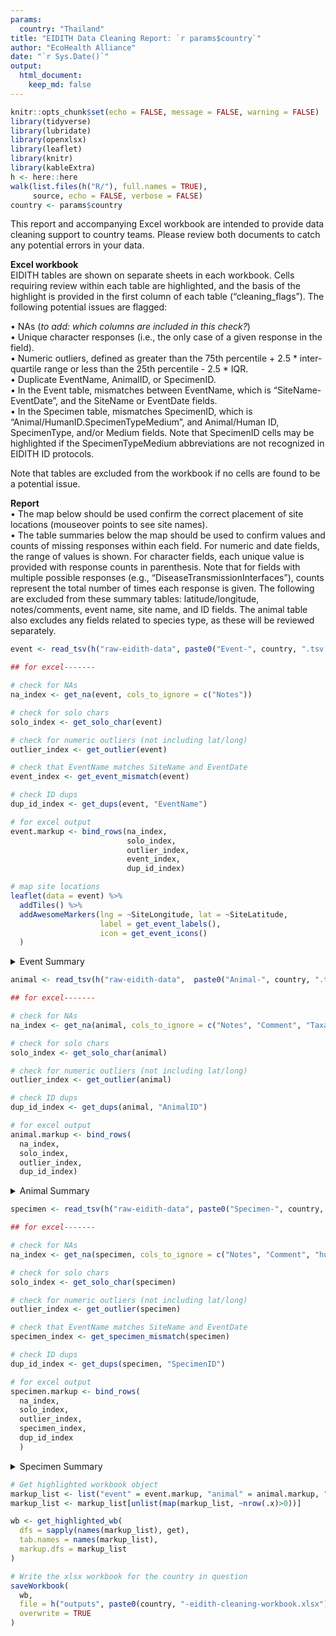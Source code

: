 ```yaml
---
params:
  country: "Thailand"
title: "EIDITH Data Cleaning Report: `r params$country`"
author: "EcoHealth Alliance"
date: "`r Sys.Date()`"
output:
  html_document:
    keep_md: false
---
```


```r
knitr::opts_chunk$set(echo = FALSE, message = FALSE, warning = FALSE)
library(tidyverse)
library(lubridate)
library(openxlsx)
library(leaflet) 
library(knitr)
library(kableExtra)
h <- here::here
walk(list.files(h("R/"), full.names = TRUE),
     source, echo = FALSE, verbose = FALSE)
country <- params$country

```
This report and accompanying Excel workbook are intended to provide data cleaning support to country teams.  Please review both documents to catch any potential errors in your data.

**Excel workbook**  
EIDITH tables are shown on separate sheets in each workbook.  Cells requiring review within each table are highlighted, and the basis of the highlight is provided in the first column of each table (“cleaning_flags”).  The following potential issues are flagged:   

•	NAs (*to add: which columns are included in this check?*)  
•	Unique character responses (i.e., the only case of a given response in the field).  
•	Numeric outliers, defined as greater than the 75th percentile + 2.5 * inter-quartile range or less than the 25th percentile - 2.5 * IQR.  
•	Duplicate EventName, AnimalID, or SpecimenID.  
•	In the Event table, mismatches between EventName, which is “SiteName-EventDate”, and the SiteName or EventDate fields.  
•	In the Specimen table, mismatches SpecimenID, which is “Animal/HumanID.SpecimenTypeMedium”, and Animal/Human ID, SpecimenType, and/or Medium fields.  Note that SpecimenID cells may be highlighted if the SpecimenTypeMedium abbreviations are not recognized in EIDITH ID protocols.

Note that tables are excluded from the workbook if no cells are found to be a potential issue.  

**Report**  
•	The map below should be used confirm the correct placement of site locations (mouseover points to see site names).  
•	The table summaries below the map should be used to confirm values and counts of missing responses within each field.  For numeric and date fields, the range of values is shown.  For character fields, each unique value is provided with response counts in parenthesis.  Note that for fields with multiple possible responses (e.g., “DiseaseTransmissionInterfaces”), counts represent the total number of times each response is given.  The following are excluded from these summary tables: latitude/longitude, notes/comments, event name, site name, and ID fields.  The animal table also excludes any fields related to species type, as these will be reviewed separately.  


```r
event <- read_tsv(h("raw-eidith-data", paste0("Event-", country, ".tsv.gz")),  col_types = event_specs)

## for excel-------

# check for NAs
na_index <- get_na(event, cols_to_ignore = c("Notes"))

# check for solo chars
solo_index <- get_solo_char(event)

# check for numeric outliers (not including lat/long)
outlier_index <- get_outlier(event)

# check that EventName matches SiteName and EventDate
event_index <- get_event_mismatch(event)

# check ID dups 
dup_id_index <- get_dups(event, "EventName")

# for excel output
event.markup <- bind_rows(na_index,
                          solo_index, 
                          outlier_index,
                          event_index,
                          dup_id_index)
```

```r
# map site locations 
leaflet(data = event) %>%
  addTiles() %>%
  addAwesomeMarkers(lng = ~SiteLongitude, lat = ~SiteLatitude, 
                    label = get_event_labels(),
                    icon = get_event_icons()
  )

```

<details>
<summary>Event Summary</summary>
```r
create_unique_table(event, cols_to_ignore = c("EventName", "SiteName", "Notes", "Comment"))

```
</details>

```r

animal <- read_tsv(h("raw-eidith-data",  paste0("Animal-", country, ".tsv.gz")), col_types = animal_specs) 

## for excel-------

# check for NAs
na_index <- get_na(animal, cols_to_ignore = c("Notes", "Comment", "Taxa|Class|Order|Family|Genus|Species"))

# check for solo chars
solo_index <- get_solo_char(animal)

# check for numeric outliers (not including lat/long)
outlier_index <- get_outlier(animal)

# check ID dups 
dup_id_index <- get_dups(animal, "AnimalID")

# for excel output
animal.markup <- bind_rows(
  na_index, 
  solo_index,
  outlier_index,
  dup_id_index)

```

<details>
<summary>Animal Summary</summary>
```r
# unique character values table
create_unique_table(animal,
                    cols_to_ignore = c("Notes", "Comment", "SiteName", "AnimalID", "EventName", "Taxa|Class|Order|Family|Genus|Species"))
```
</details>

```r

specimen <- read_tsv(h("raw-eidith-data", paste0("Specimen-", country, ".tsv.gz")), col_types = specimen_specs)

## for excel-------

# check for NAs
na_index <- get_na(specimen, cols_to_ignore = c("Notes", "Comment", "humans only"))

# check for solo chars
solo_index <- get_solo_char(specimen)

# check for numeric outliers (not including lat/long)
outlier_index <- get_outlier(specimen)

# check that EventName matches SiteName and EventDate
specimen_index <- get_specimen_mismatch(specimen)

# check ID dups 
dup_id_index <- get_dups(specimen, "SpecimenID")

# for excel output
specimen.markup <- bind_rows(
  na_index, 
  solo_index,
  outlier_index,
  specimen_index,
  dup_id_index
  )

```

<details>
<summary>Specimen Summary</summary>
```r
# unique character values table
create_unique_table(specimen,
                    cols_to_ignore = c("Notes", "Comment", "SiteName", "ID", "EventName", "Taxa|Class|Order|Family|Genus|Species"))
```
</details>

```r

# Get highlighted workbook object
markup_list <- list("event" = event.markup, "animal" = animal.markup, "specimen" = specimen.markup)
markup_list <- markup_list[unlist(map(markup_list, ~nrow(.x)>0))]

wb <- get_highlighted_wb(
  dfs = sapply(names(markup_list), get),
  tab.names = names(markup_list),
  markup.dfs = markup_list
)

```

```r
# Write the xlsx workbook for the country in question
saveWorkbook(
  wb,
  file = h("outputs", paste0(country, "-eidith-cleaning-workbook.xlsx")),
  overwrite = TRUE
)
```
